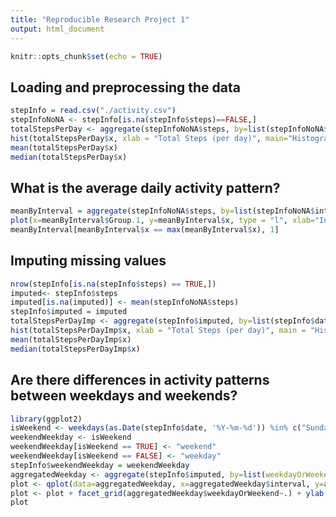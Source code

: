 ```yaml
---
title: "Reproducible Research Project 1"
output: html_document
---
```

```r
knitr::opts_chunk$set(echo = TRUE)
```
## Loading and preprocessing the data
```r
stepInfo = read.csv("./activity.csv")
stepInfoNoNA <- stepInfo[is.na(stepInfo$steps)==FALSE,]
totalStepsPerDay <- aggregate(stepInfoNoNA$steps, by=list(stepInfoNoNA$date), FUN=sum)
hist(totalStepsPerDay$x, xlab = "Total Steps (per day)", main="Histogram of Steps per Day")
mean(totalStepsPerDay$x)
median(totalStepsPerDay$x)
```
## What is the average daily activity pattern?
```r
meanByInterval = aggregate(stepInfoNoNA$steps, by=list(stepInfoNoNA$interval), FUN=mean)
plot(x=meanByInterval$Group.1, y=meanByInterval$x, type = "l", xlab="Interval", ylab="Mean Number of Steps")
meanByInterval[meanByInterval$x == max(meanByInterval$x), 1]
```

## Imputing missing values
```r
nrow(stepInfo[is.na(stepInfo$steps) == TRUE,])
imputed<- stepInfo$steps
imputed[is.na(imputed)] <- mean(stepInfoNoNA$steps)
stepInfo$imputed = imputed
totalStepsPerDayImp <- aggregate(stepInfo$imputed, by=list(stepInfo$date), FUN=sum)
hist(totalStepsPerDayImp$x, xlab = "Total Steps (per day)", main = "Histogram of Total Steps per Day")
mean(totalStepsPerDayImp$x)
median(totalStepsPerDayImp$x)
```

## Are there differences in activity patterns between weekdays and weekends?

```r
library(ggplot2)
isWeekend <- weekdays(as.Date(stepInfo$date, '%Y-%m-%d')) %in% c("Sunday", "Saturday")
weekendWeekday <- isWeekend
weekendWeekday[isWeekend == TRUE] <- "weekend"
weekendWeekday[isWeekend == FALSE] <- "weekday"
stepInfo$weekendWeekday = weekendWeekday
aggregatedWeekday <- aggregate(stepInfo$imputed, by=list(weekdayOrWeekend = stepInfo$weekendWeekday, interval = stepInfo$interval), FUN=mean)
plot <- qplot(data=aggregatedWeekday, x=aggregatedWeekday$interval, y=aggregatedWeekday$x, geom = "line")
plot <- plot + facet_grid(aggregatedWeekday$weekdayOrWeekend~.) + ylab("Mean Number of Steps") + xlab("Interval")
plot
```
